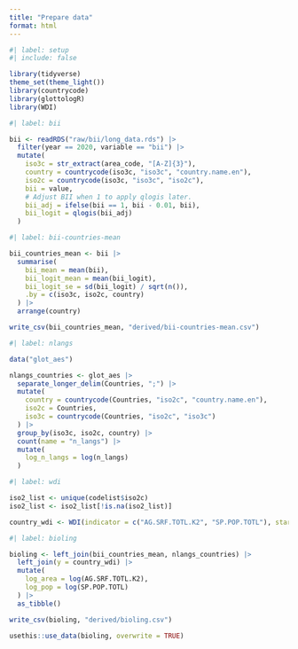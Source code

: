 ```yaml
---
title: "Prepare data"
format: html
---
```


```r
#| label: setup
#| include: false

library(tidyverse)
theme_set(theme_light())
library(countrycode)
library(glottologR)
library(WDI)
```

```r
#| label: bii

bii <- readRDS("raw/bii/long_data.rds") |> 
  filter(year == 2020, variable == "bii") |> 
  mutate(
    iso3c = str_extract(area_code, "[A-Z]{3}"),
    country = countrycode(iso3c, "iso3c", "country.name.en"),
    iso2c = countrycode(iso3c, "iso3c", "iso2c"),
    bii = value,
    # Adjust BII when 1 to apply qlogis later.
    bii_adj = ifelse(bii == 1, bii - 0.01, bii),
    bii_logit = qlogis(bii_adj)
  )
```

```r
#| label: bii-countries-mean

bii_countries_mean <- bii |> 
  summarise(
    bii_mean = mean(bii),
    bii_logit_mean = mean(bii_logit),
    bii_logit_se = sd(bii_logit) / sqrt(n()),
    .by = c(iso3c, iso2c, country)
  ) |>
  arrange(country)

write_csv(bii_countries_mean, "derived/bii-countries-mean.csv")
```

```r
#| label: nlangs

data("glot_aes")

nlangs_countries <- glot_aes |> 
  separate_longer_delim(Countries, ";") |> 
  mutate(
    country = countrycode(Countries, "iso2c", "country.name.en"),
    iso2c = Countries,
    iso3c = countrycode(Countries, "iso2c", "iso3c")
  ) |> 
  group_by(iso3c, iso2c, country) |> 
  count(name = "n_langs") |> 
  mutate(
    log_n_langs = log(n_langs)
  )
```

```r
#| label: wdi

iso2_list <- unique(codelist$iso2c)
iso2_list <- iso2_list[!is.na(iso2_list)]

country_wdi <- WDI(indicator = c("AG.SRF.TOTL.K2", "SP.POP.TOTL"), start = 2020, end = 2020, country = iso2_list)
```


```r
#| label: bioling

bioling <- left_join(bii_countries_mean, nlangs_countries) |> 
  left_join(y = country_wdi) |> 
  mutate(
    log_area = log(AG.SRF.TOTL.K2),
    log_pop = log(SP.POP.TOTL)
  ) |> 
  as_tibble()

write_csv(bioling, "derived/bioling.csv")

usethis::use_data(bioling, overwrite = TRUE)
```

